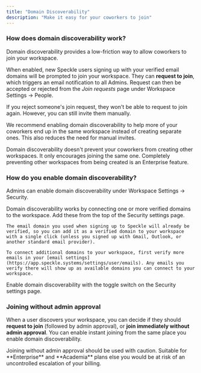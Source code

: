 ```yaml
---
title: "Domain Discoverability"
description: "Make it easy for your coworkers to join"
---
```


### How does domain discoverability work?
Domain discoverability provides a low-friction way to allow coworkers to join your workspace.

When enabled, new Speckle users signing up with your verified email domains will be prompted to join your workspace. They can **request to join**, which triggers an email notification to all Admins. Request can then be accepted or rejected from the *Join requests* page under Workspace Settings -> People.

If you reject someone's join request, they won't be able to request to join again. However, you can still invite them manually.

We recommend enabling domain discoverability to help more of your coworkers end up in the same workspace instead of creating separate ones. This also reduces the need for manual invites.

<Info>Domain discoverability doesn't prevent your coworkers from creating other workspaces. It only encourages joining the same one. Completely preventing other workspaces from being created is an Enterprise feature.</Info>

### How do you enable domain discoverability?
Admins can enable domain discoverability under Workspace Settings -> Security.

<Steps>
  <Step title="Connect verified domains to workspace">
    Domain discoverability works by connecting one or more verified domains to the workspace. Add these from the top of the Security settings page.
    
    The email domain you used when signing up to Speckle will already be verified, so you can add it as a verified domain to your workspace with a single click (unless you signed up with Gmail, Outlook, or another standard email provider).

    To connect additional domains to your workspace, first verify more emails in your [email settings](https://app.speckle.systems/settings/user/emails). Any emails you verify there will show up as available domains you can connect to your workspace.
  </Step>
  <Step title="Enable domain discoverability">
    Enable domain discoverability with the toggle switch on the Security settings page.
    </Step>
</Steps>

### Joining without admin approval
When a user discovers your workspace, you can decide if they should **request to join** (followed by admin approval), or **join immediately without admin approval**. You can enable instant joining from the same place you enable domain discoverability.

<Warning>
  Joining without admin approval should be used with caution. Suitable for **Enterprise** and **Academia** plans else you would be at risk of an uncontrolled escalation of your billing.
</Warning>
